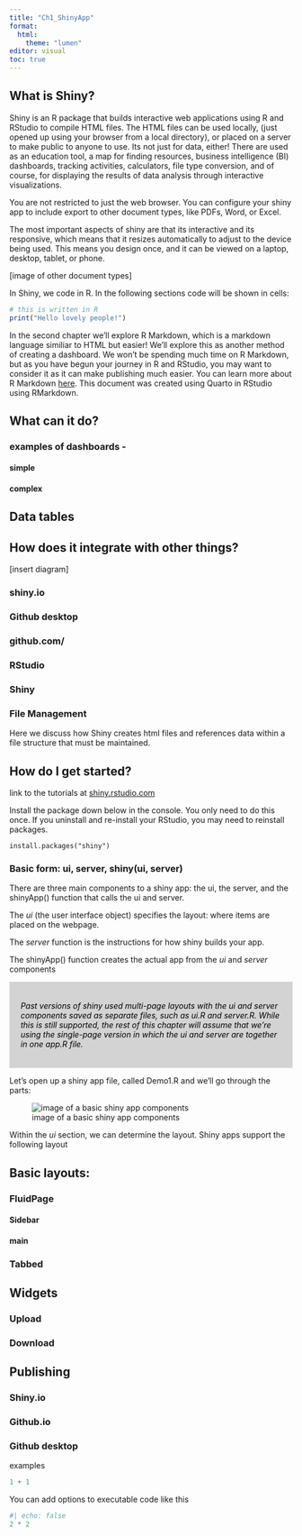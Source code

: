 ```yaml
---
title: "Ch1_ShinyApp"
format: 
  html:
    theme: "lumen"
editor: visual
toc: true
---
```


## **What is Shiny?**

Shiny is an R package that builds interactive web applications using R and RStudio to compile HTML files. The HTML files can be used locally, (just opened up using your browser from a local directory), or placed on a server to make public to anyone to use. Its not just for data, either! There are used as an education tool, a map for finding resources, business intelligence (BI) dashboards, tracking activities, calculators, file type conversion, and of course, for displaying the results of data analysis through interactive visualizations.

You are not restricted to just the web browser. You can configure your shiny app to include export to other document types, like PDFs, Word, or Excel.

The most important aspects of shiny are that its interactive and its responsive, which means that it resizes automatically to adjust to the device being used. This means you design once, and it can be viewed on a laptop, desktop, tablet, or phone.

\[image of other document types\]

In Shiny, we code in R. In the following sections code will be shown in cells:

```r
# this is written in R
print("Hello lovely people!")
```

In the second chapter we'll explore R Markdown, which is a markdown language similiar to HTML but easier! We'll explore this as another method of creating a dashboard. We won't be spending much time on R Markdown, but as you have begun your journey in R and RStudio, you may want to consider it as it can make publishing much easier. You can learn more about R Markdown [here](https://shiny.rstudio.com/articles/rmarkdown.html "link to R Markdown page"). This document was created using Quarto in RStudio using RMarkdown.

## **What can it do?**

### examples of dashboards -

#### simple

#### complex

## Data tables

## **How does it integrate with other things?**

\[insert diagram\]

### shiny.io

### Github desktop

### github.com/

### RStudio

### Shiny

### File Management

Here we discuss how Shiny creates html files and references data within a file structure that must be maintained.

## **How do I get started?**

link to the tutorials at [shiny.rstudio.com](https://shiny.rstudio.com/tutorial/)

Install the package down below in the console. You only need to do this once. If you uninstall and re-install your RStudio, you may need to reinstall packages.

    install.packages("shiny")

### Basic form: ui, server, shiny(ui, server)

There are three main components to a shiny app: the ui, the server, and the shinyApp() function that calls the ui and server.

The *ui* (the user interface object) specifies the layout: where items are placed on the webpage.

The *server* function is the instructions for how shiny builds your app.

The shinyApp() function creates the actual app from the *ui* and *server* components

::: {style="background-color:LightGray;color:black;padding:20px;"}
<i> Past versions of shiny used multi-page layouts with the ui and server components saved as separate files, such as *ui.R* and *server.R*. While this is still supported, the rest of this chapter will assume that we're using the single-page version in which the ui and server are together in one app.R file. </i>
:::

Let's open up a shiny app file, called Demo1.R and we'll go through the parts:

![image of a basic shiny app components](ch1_files/images/demo1_basic1.png){fig-alt="image of a basic shiny app components"}

Within the *ui* section, we can determine the layout. Shiny apps support the following layout

## Basic layouts:

### FluidPage

#### Sidebar

#### main

### Tabbed

## Widgets

### Upload

### Download

## Publishing

### Shiny.io

### Github.io

### Github desktop

examples

```r
1 + 1
```

You can add options to executable code like this

```r
#| echo: false
2 * 2
```
